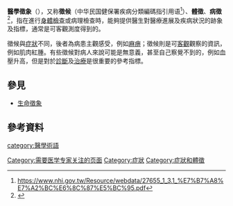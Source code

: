 {{Expert|time=2010-05-29T09:32:28+00:00|subject=医学}}
{{NoteTA|G1=ME}}
{{medical}}
'''醫學徵象'''（{{lang-en|Medical sign}}），又称'''徵候'''（中华民国健保署疾病分類編碼指引用语<ref>https://www.nhi.gov.tw/Resource/webdata/27655_1_3.1_%E7%B7%A8%E7%A2%BC%E6%8C%87%E5%BC%95.pdf</ref>）、'''體徵'''、'''病徵'''<ref>{{Cite web |url=http://shatinsj.org/firstaid/fa006.php |title=存档副本 |accessdate=2016-06-22 |archive-date=2016-11-30 |archive-url=https://web.archive.org/web/20161130141009/http://shatinsj.org/firstaid/fa006.php |dead-url=no }}</ref>，指在進行[[身體檢查|身體檢查]]或病理檢查時，能夠提供醫生對醫療進展及疾病狀況的跡象及指標，通常是可客觀測度得到的。

徵候與[[症狀|症狀]]不同，後者為病患主觀感受，例如[[麻痹|麻痹]]；徵候則是可[[客觀|客觀]]觀察的資訊，例如肌肉紅腫。有些徵候對病人來說可能是無意義，甚至自己察覺不到的，例如血壓升高，但是對於[[診斷|診斷]]及[[治療|治療]]是很重要的參考指標。

==參見==
*[[生命徵象|生命徵象]]

==參考資料==
{{reflist}}

{{Medical terms to describe disease conditions}}
{{Medical conditions}}
{{Symptoms and signs}}
{{Medicine-stub}}

[[category:醫學術語|category:醫學術語]]
[[Category:需要医学专家关注的页面|Category:需要医学专家关注的页面]]
[[Category:症狀|Category:症狀]]
[[Category:症狀和體徵|Category:症狀和體徵]]